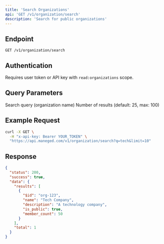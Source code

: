 ```yaml
---
title: 'Search Organizations'
api: 'GET /v1/organization/search'
description: 'Search for public organizations'
---
```


## Endpoint

```
GET /v1/organization/search
```

## Authentication

Requires user token or API key with `read:organizations` scope.

## Query Parameters

<ParamField query="q" type="string" required>
  Search query (organization name)
</ParamField>

<ParamField query="limit" type="number">
  Number of results (default: 25, max: 100)
</ParamField>

## Example Request

```bash
curl -X GET \
  -H "x-api-key: Bearer YOUR_TOKEN" \
  "https://api.maneged.com/v1/organization/search?q=tech&limit=10"
```

## Response

```json
{
  "status": 200,
  "success": true,
  "data": {
    "results": [
      {
        "$id": "org-123",
        "name": "Tech Company",
        "description": "A technology company",
        "is_public": true,
        "member_count": 50
      }
    ],
    "total": 1
  }
}
```
